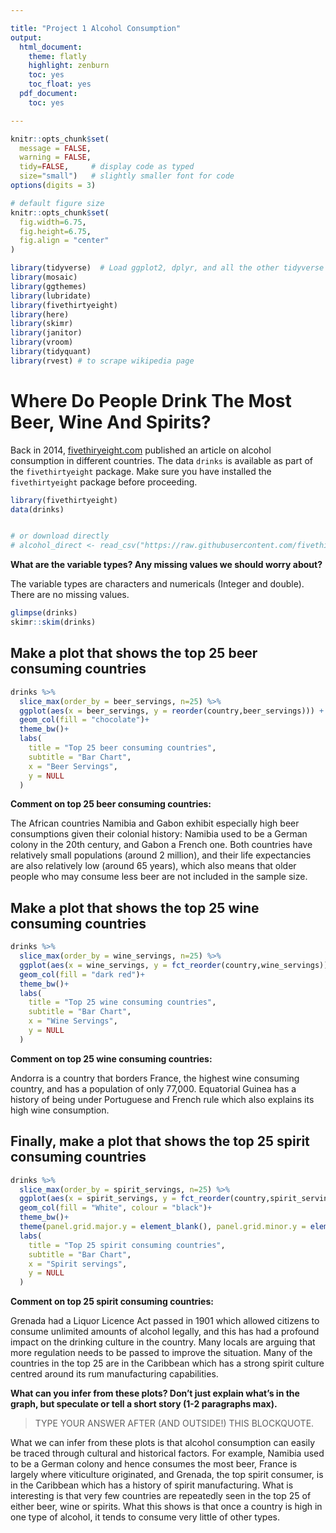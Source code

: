 ```yaml
---

title: "Project 1 Alcohol Consumption"
output:
  html_document:
    theme: flatly
    highlight: zenburn
    toc: yes
    toc_float: yes
  pdf_document:
    toc: yes

---
```

```r
knitr::opts_chunk$set(
  message = FALSE, 
  warning = FALSE, 
  tidy=FALSE,     # display code as typed
  size="small")   # slightly smaller font for code
options(digits = 3)

# default figure size
knitr::opts_chunk$set(
  fig.width=6.75, 
  fig.height=6.75,
  fig.align = "center"
)
```

```r

library(tidyverse)  # Load ggplot2, dplyr, and all the other tidyverse packages
library(mosaic)
library(ggthemes)
library(lubridate)
library(fivethirtyeight)
library(here)
library(skimr)
library(janitor)
library(vroom)
library(tidyquant)
library(rvest) # to scrape wikipedia page

```

# Where Do People Drink The Most Beer, Wine And Spirits?

Back in 2014, [fivethiryeight.com](https://fivethirtyeight.com/features/dear-mona-followup-where-do-people-drink-the-most-beer-wine-and-spirits/) published an article on alcohol consumption in different countries. The data `drinks` is available as part of the `fivethirtyeight` package. Make sure you have installed the `fivethirtyeight` package before proceeding.

```r
library(fivethirtyeight)
data(drinks)


# or download directly
# alcohol_direct <- read_csv("https://raw.githubusercontent.com/fivethirtyeight/data/master/alcohol-consumption/drinks.csv")

```

**What are the variable types? Any missing values we should worry about?**

The variable types are characters and numericals (Integer and double). There are no missing values.

```r
glimpse(drinks)
skimr::skim(drinks)


```

## Make a plot that shows the top 25 beer consuming countries

```r
drinks %>% 
  slice_max(order_by = beer_servings, n=25) %>% 
  ggplot(aes(x = beer_servings, y = reorder(country,beer_servings))) +
  geom_col(fill = "chocolate")+
  theme_bw()+
  labs(
    title = "Top 25 beer consuming countries",
    subtitle = "Bar Chart",
    x = "Beer Servings",
    y = NULL
  )


```

**Comment on top 25 beer consuming countries:**

The African countries Namibia and Gabon exhibit especially high beer consumptions given their colonial history: Namibia used to be a German colony in the 20th century, and Gabon a French one. Both countries have relatively small populations (around 2 million), and their life expectancies are also relatively low (around 65 years), which also means that older people who may consume less beer are not included in the sample size. 


## Make a plot that shows the top 25 wine consuming countries

```r

drinks %>% 
  slice_max(order_by = wine_servings, n=25) %>% 
  ggplot(aes(x = wine_servings, y = fct_reorder(country,wine_servings))) +
  geom_col(fill = "dark red")+
  theme_bw()+
  labs(
    title = "Top 25 wine consuming countries",
    subtitle = "Bar Chart",
    x = "Wine Servings",
    y = NULL
  )


```

**Comment on top 25 wine consuming countries:**

Andorra is a country that borders France, the highest wine consuming country, and has a population of only 77,000. Equatorial Guinea has a history of being under Portuguese and French rule which also explains its high wine consumption. 


## Finally, make a plot that shows the top 25 spirit consuming countries

```r
drinks %>% 
  slice_max(order_by = spirit_servings, n=25) %>% 
  ggplot(aes(x = spirit_servings, y = fct_reorder(country,spirit_servings))) +
  geom_col(fill = "White", colour = "black")+
  theme_bw()+
  theme(panel.grid.major.y = element_blank(), panel.grid.minor.y = element_blank()) +
  labs(
    title = "Top 25 spirit consuming countries",
    subtitle = "Bar Chart",
    x = "Spirit servings",
    y = NULL
  )

```

**Comment on top 25 spirit consuming countries:**

Grenada had a Liquor Licence Act passed in 1901 which allowed citizens to consume unlimited amounts of alcohol legally, and this has had a profound impact on the drinking culture in the country. Many locals are arguing that more regulation needs to be passed to improve the situation. Many of the countries in the top 25 are in the Caribbean which has a strong spirit culture centred around its rum manufacturing capabilities.

**What can you infer from these plots? Don't just explain what's in the graph, but speculate or tell a short story (1-2 paragraphs max).**

> TYPE YOUR ANSWER AFTER (AND OUTSIDE!) THIS BLOCKQUOTE.

What we can infer from these plots is that alcohol consumption can easily be traced through cultural and historical factors. For example, Namibia used to be a German colony and hence consumes the most beer, France is largely where viticulture originated, and Grenada, the top spirit consumer, is in the Caribbean which has a history of spirit manufacturing. What is interesting is that very few countries are repeatedly seen in the top 25 of either beer, wine or spirits. What this shows is that once a country is high in one type of alcohol, it tends to consume very little of other types. 